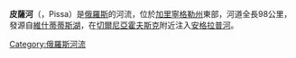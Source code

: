 {{Infobox River
  | river_name      = 皮薩河
  | image_name      = pissa.jpg
  | image_size      =
  | caption         = 
  | origin          = [[維什蒂蒂斯湖|維什蒂蒂斯湖]]
  | mouth           = [[安格拉普河|安格拉普河]]
  | basin_countries = {{flag|Russia}}
  | length          = 98公里
  | elevation       = 
  | mouth_elevation = 
  | discharge       = 
  | watershed       = 
}}

'''皮薩河'''（{{lang-ru|Писса}}，Pissa）是[[俄羅斯|俄羅斯]]的河流，位於[[加里寧格勒州|加里寧格勒州]]東部，河道全長98公里，發源自[[維什蒂蒂斯湖|維什蒂蒂斯湖]]，在[[切爾尼亞霍夫斯克|切爾尼亞霍夫斯克]]附近注入[[安格拉普河|安格拉普河]]。
{{俄羅斯地理小作品}}

[[Category:俄羅斯河流|Category:俄羅斯河流]]